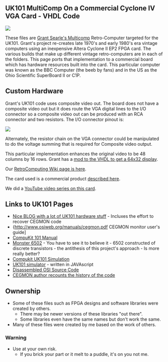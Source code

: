 == UK101 MultiComp On a Commercial Cyclone IV VGA Card - VHDL Code ==

<img src="http://land-boards.com/blwiki/images/2/2c/EP4-FPGA-VGA.jpg"></img>

These files are [http://searle.hostei.com/grant/Multicomp/index.html Grant Searle's Multicomp] Retro-Computer targeted for the UK101. Grant's project re-creates late 1970's and early 1980's era vintage computers using an inexpensive Altera Cyclone II EP2 FPGA card. The various builds that make up different vintage retro-computers are in each of the folders. This page ports that implementation to a commercial board which has hardware resources built into the card. This particular computer was known as the BBC Computer (the beeb by fans) and in the US as the Ohio Scientific SuperBoard II or C1P.

== Custom Hardware ==

Grant's UK101 code uses composite video out. The board does not have a composite video out but it does route the VGA digital lines to the I/O connector so a composite video out can be produced with an RCA connector and two resistors. The I/O connector pinout is:

<img src="http://land-boards.com/blwiki/images/5/5f/IO_Connector_26_pin.jpg"></img>

Alternately, the resistor chain on the VGA connector could be manipulated to do the voltage summing that is required for Composite video output.

This particular implementation enhances the original video to be 48 columns by 16 rows. Grant has a [http://searle.hostei.com/grant/uk101FPGA/index.html#Modification3 mod to the VHDL to get a 64x32 display].

Our [http://land-boards.com/blwiki/index.php?title=RetroComputing RetroComputing Wiki page is here].

The card used is a commercial product [http://land-boards.com/blwiki/index.php?title=Cyclone_IV_FPGA_EP4CE6E22C8N_Development_Board_USB_V2 described here].

We did a [https://www.youtube.com/playlist?list=PLn__0BqzWEWPk0-VW3kEpMNA81sIbhj6n YouTube video series on this card].

== Links to UK101 Pages ==

* [https://compukituk101.blogspot.com Nice BLOG with a lot of UK101 hardware stuff] - Incluxes the effort to recover CEGMON code
* {http://www.osiweb.org/manuals/cegmon.pdf CEGMON monitor user's guide]
* [http://www.compukit.org/images/8/8e/Compukit-manual.pdf CompuKit 101 Manual]
* [https://monster6502.com Monster 6502] - You have to see it to believe it - 6502 constructed of discrete transistors - the antithesis of this project's approach - Is more really better?
* [https://sourceforge.net/projects/uk101/ Compukit UK101 Simulation]
* [http://www.avoncliff.com/uk101/ UK101 simulator] - written in JAVAscript
* [https://github.com/jefftranter/6502/tree/master/asm/OSI Disassembled OSI Source Code]
* [http://weblog.tetradian.com/2014/03/16/cegmon-a-blast-from-the-past/ CEGMON author recounts the history of the code]


== Ownership ==

* Some of these files such as FPGA designs and software libraries were created by others.
** There may be newer versions of these libraries "out there".
** Some libraries even have the same names but don't work the same.
* Many of these files were created by me based on the work of others.

=== Warning ===

* Use at your own risk.
** If you brick your part or it melt to a puddle, it's on you not me.
